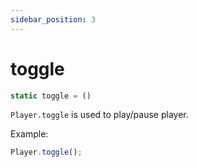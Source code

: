 ```yaml
---
sidebar_position: 3
---
```

# toggle

```js
static toggle = ()
```

`Player.toggle` is used to play/pause player.

Example:
```js
Player.toggle();
```